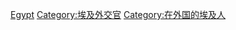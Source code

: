 {{Commonscat|Ambassadors of Egypt}}

[[Category:各国驻外大使|Egypt]]
[[Category:埃及外交官|Category:埃及外交官]]
[[Category:在外国的埃及人|Category:在外国的埃及人]]